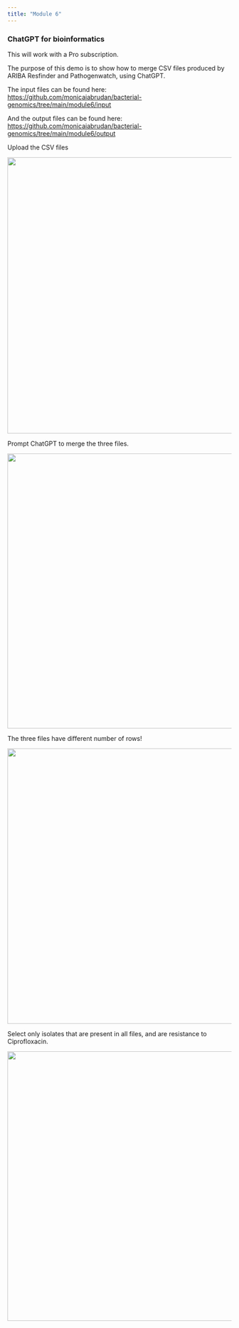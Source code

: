 ```yaml
---
title: "Module 6"
---
```


### ChatGPT for bioinformatics

This will work with a Pro subscription.

The purpose of this demo is to show how to merge CSV files produced by ARIBA Resfinder and Pathogenwatch, using ChatGPT.

The input files can be found here: <https://github.com/monicaiabrudan/bacterial-genomics/tree/main/module6/input>

And the output files can be found here: <https://github.com/monicaiabrudan/bacterial-genomics/tree/main/module6/output>

Upload the CSV files

![](images/1.png){width="621"}

Prompt ChatGPT to merge the three files.

![](images/2.png){width="618"}

The three files have different number of rows!

![](images/3.png){width="619"}

Select only isolates that are present in all files, and are resistance to Ciprofloxacin.

![](images/4.png){width="606"}
